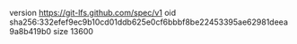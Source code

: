 version https://git-lfs.github.com/spec/v1
oid sha256:332efef9ec9b10cd01ddb625e0cf6bbbf8be22453395ae62981deea9a8b419b0
size 13600
